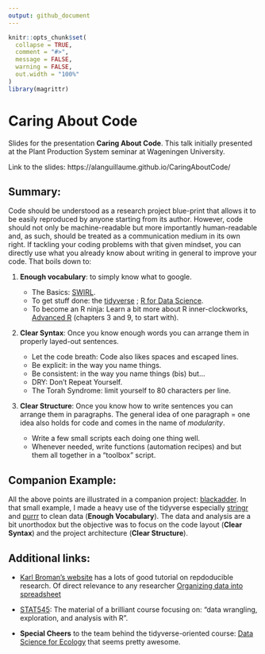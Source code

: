 ```yaml
---
output: github_document
---
```


<!-- README.md is generated from README.Rmd. Please edit that file -->

```r
knitr::opts_chunk$set(
  collapse = TRUE,
  comment = "#>",
  message = FALSE,
  warning = FALSE,
  out.width = "100%"
)
library(magrittr)
```

# Caring About Code

Slides for the presentation __Caring About Code__. This talk initially presented at the Plant Production System seminar at Wageningen University.

Link to the slides: https://alanguillaume.github.io/CaringAboutCode/

## Summary:

Code should be understood as a research project blue-print that allows it to be easily reproduced by anyone starting from its author. However, code should not only be machine-readable but more importantly human-readable and, as such, should be treated as a communication medium in its own right. If tackling your coding problems with that given mindset, you can directly use what you already know about writing in general to improve your code. That boils down to:


1. __Enough vocabulary__: to simply know what to google.
	
	* The Basics: [SWIRL](https://swirlstats.com/).
	* To get stuff done: the [tidyverse](https://www.tidyverse.org/) ; [R for Data Science](https://r4ds.had.co.nz/).
	* To become an R ninja: Learn a bit more about R inner-clockworks, [Advanced R](https://adv-r.hadley.nz/) (chapters 3 and 9, to start with).

2. __Clear Syntax__: Once you know enough words you can arrange them in properly layed-out sentences.
	
	* Let the code breath: Code also likes spaces and escaped lines.
	* Be explicit: in the way you name things.
	* Be consistent: in the way you name things (bis) but...
	* DRY: Don't Repeat Yourself.
	* The Torah Syndrome: limit yourself to 80 characters per line.

3. __Clear Structure__: Once you know how to write sentences you can arrange them in paragraphs. The general idea of one paragraph = one idea also holds for code and comes in the name of *modularity*.

	* Write a few small scripts each doing one thing well.
	* Whenever needed, write functions (automation recipes) and but them all together in a "toolbox" script.
	
## Companion Example:	

All the above points are illustrated in a companion project: [blackadder](https://github.com/ALanguillaume/blackadder). In that small example, I made a heavy use of the tidyverse especially [stringr](https://stringr.tidyverse.org/) and [purrr](https://purrr.tidyverse.org/) to clean data (__Enough Vocabulary__). The data and analysis are a bit unorthodox but the objective was to focus on the code layout (__Clear Syntax__) and the project architecture (__Clear Structure__).
		
		
## Additional links:

* [Karl Broman's website](https://kbroman.org/tutorials) has a lots of good tutorial on repdoducible research. Of direct relevance to any researcher [Organizing data into spreadsheet](https://kbroman.org/dataorg/)

* [STAT545](https://stat545.com/): The material of a brilliant course focusing on: "data wrangling, exploration, and analysis with R". 

* __Special Cheers__ to the team behind the tidyverse-oriented course: [Data Science for Ecology](https://wec.wur.nl/dse/) that seems pretty awesome.



